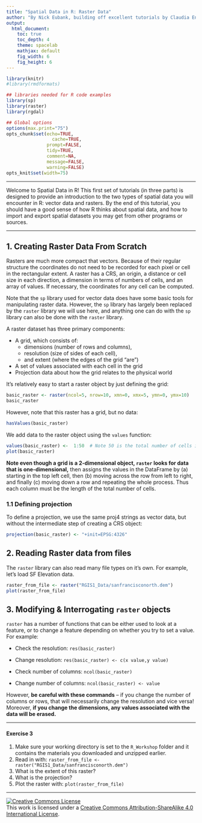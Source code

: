 ```yaml
---
title: "Spatial Data in R: Raster Data"
author: "By Nick Eubank, building off excellent tutorials by Claudia Engel"
output:
  html_document:
    toc: true
    toc_depth: 4
    theme: spacelab
    mathjax: default
    fig_width: 6
    fig_height: 6
---
```


```r
library(knitr)
#library(rmdformats)

## libraries needed for R code examples
library(sp)
library(raster)
library(rgdal)

## Global options
options(max.print="75")
opts_chunk$set(echo=TRUE,
	             cache=TRUE,
               prompt=FALSE,
               tidy=TRUE,
               comment=NA,
               message=FALSE,
               warning=FALSE)
opts_knit$set(width=75)

```

***

Welcome to Spatial Data in R! This first set of tutorials (in three parts) is designed to provide an introduction to the two types of spatial data you will encounter in R: vector data and rasters. By the end of this tutorial, you should have a good sense of how R thinks about spatial data, and how to import and export spatial datasets you may get from other programs or sources.


***


## 1. Creating Raster Data From Scratch

Rasters are much more compact that vectors. Because of their regular structure the coordinates do not need to be recorded for each pixel or cell in the rectangular extent. A raster has a CRS, an origin, a distance or cell size in each direction, a dimension in terms of numbers of cells, and an array of values. If necessary, the coordinates for any cell can be computed. 

Note that the `sp` library used for vector data does have some basic tools for manipulating raster data. However, the `sp` library has largely been replaced by the `raster` library we will use here, and anything one can do with the `sp` library can also be done with the `raster` library.

A raster dataset has three primary components:

* A grid, which consists of:
    + dimensions (number of rows and columns), 
    + resolution (size of sides of each cell), 
    + and extent (where the edges of the grid "are")
* A set of values associated with each cell in the grid
* Projection data about how the grid relates to the physical world

It's relatively easy to start a raster object by just defining the grid:

```r
basic_raster <- raster(ncol=5, nrow=10, xmn=0, xmx=5, ymn=0, ymx=10)
basic_raster
```

However, note that this raster has a grid, but no data:
```r
hasValues(basic_raster)
```

We add data to the raster object using the `values` function:

```r
values(basic_raster) <-  1:50  # Note 50 is the total number of cells in the grid. 
plot(basic_raster)
```

**Note even though a grid is a 2-dimensional object, `raster` looks for data that is one-dimensional,** then assigns the values in the DataFrame by (a) starting in the top left cell, then (b) moving across the row from left to right, and finally (c) moving down a row and repeating the whole process. Thus each column must be the length of the total number of cells. 


### 1.1 Defining projection
To define a projection, we use the same proj4 strings as vector data, but without the intermediate step of creating a CRS object:

```R
projection(basic_raster) <- "+init=EPSG:4326"
```

## 2. Reading Raster data from files

The `raster` library can also read many file types on it's own. For example, let's load SF Elevation data. 

```R
raster_from_file <- raster("RGIS1_Data/sanfrancisconorth.dem")
plot(raster_from_file)
```

## 3. Modifying & Interrogating `raster` objects

`raster` has a number of functions that can be either used to look at a feature, or to change a feature depending on whether you try to set a value. For example:

* Check the resolution: `res(basic_raster)`
* Change resolution: `res(basic_raster) <- c(x value,y value)`

* Check number of columns: `ncol(basic_raster)`
* Change number of columns: `ncol(basic_raster) <- value`

However, **be careful with these commands** -- if you change the number of columns or rows, that will necessarily change the resolution and vice versa! Moreover, **if you change the dimensions, any values associated with the data will be erased.** 

***
#### Exercise 3

1. Make sure your working directory is set to the `R_Workshop` folder and it contains the materials you downloaded and unzipped earlier.
2. Read in with: `raster_from_file <- raster("RGIS1_Data/sanfrancisconorth.dem")`
3. What is the extent of this raster?
4. What is the projection?
5. Plot the raster with: `plot(raster_from_file)`

***

<a rel="license" href="http://creativecommons.org/licenses/by-sa/4.0/"><img alt="Creative Commons License" style="border-width:0" src="https://i.creativecommons.org/l/by-sa/4.0/88x31.png" /></a><br />This work is licensed under a <a rel="license" href="http://creativecommons.org/licenses/by-sa/4.0/">Creative Commons Attribution-ShareAlike 4.0 International License</a>.
    